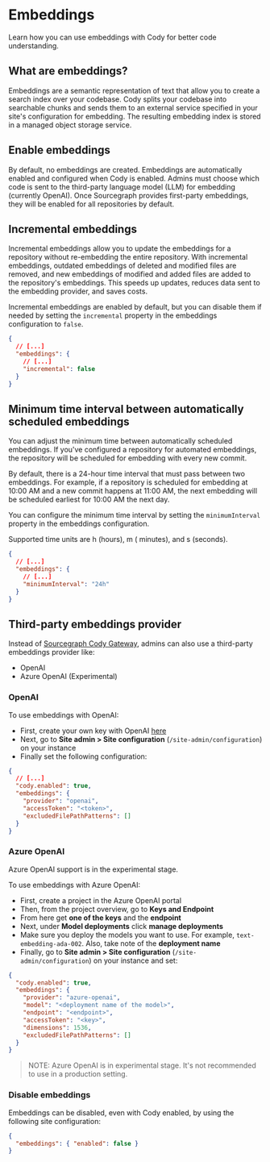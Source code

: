 # Embeddings

<p className="subtitle">Learn how you can use embeddings with Cody for better code understanding.</p>

## What are embeddings?

Embeddings are a semantic representation of text that allow you to create a search index over your codebase. Cody splits your codebase into searchable chunks and sends them to an external service specified in your site's configuration for embedding. The resulting embedding index is stored in a managed object storage service.

## Enable embeddings

By default, no embeddings are created. Embeddings are automatically enabled and configured when Cody is enabled. Admins must choose which code is sent to the third-party language model (LLM) for embedding (currently OpenAI). Once Sourcegraph provides first-party embeddings, they will be enabled for all repositories by default.

## Incremental embeddings

Incremental embeddings allow you to update the embeddings for a repository without re-embedding the entire repository. With incremental embeddings, outdated embeddings of deleted and modified files are removed, and new embeddings of modified and added files are added to the repository's embeddings. This speeds up updates, reduces data sent to the embedding provider, and saves costs.

Incremental embeddings are enabled by default, but you can disable them if needed by setting
the `incremental` property in the embeddings configuration to `false`.

```json
{
  // [...]
  "embeddings": {
    // [...]
    "incremental": false
  }
}
```

## Minimum time interval between automatically scheduled embeddings

You can adjust the minimum time between automatically scheduled embeddings. If you've configured a repository for automated embeddings, the repository will be scheduled for embedding with every new
commit.

By default, there is a 24-hour time interval that must pass between two embeddings. For example, if a repository is scheduled for embedding at 10:00 AM and a new commit happens at 11:00 AM, the next embedding will be scheduled earliest for 10:00 AM the next day.

You can configure the minimum time interval by setting the `minimumInterval` property in the embeddings configuration.

Supported time units are h (hours), m ( minutes), and s (seconds).

```json
{
  // [...]
  "embeddings": {
    // [...]
    "minimumInterval": "24h"
  }
}
```

## Third-party embeddings provider

Instead of [Sourcegraph Cody Gateway](./../cody-gateway.md), admins can also use a third-party embeddings provider like:

- OpenAI
- Azure OpenAI (Experimental)

### OpenAI

To use embeddings with OpenAI:

- First, create your own key with OpenAI [here](https://beta.openai.com/account/api-keys)
- Next, go to **Site admin > Site configuration** (`/site-admin/configuration`) on your instance
- Finally set the following configuration:

```json
{
  // [...]
  "cody.enabled": true,
  "embeddings": {
    "provider": "openai",
    "accessToken": "<token>",
    "excludedFilePathPatterns": []
  }
}
```

### Azure OpenAI

<Callout type="note" title="Experimental">
Azure OpenAI support is in the experimental stage.
</Callout>

To use embeddings with Azure OpenAI:

- First, create a project in the Azure OpenAI portal
- Then, from the project overview, go to **Keys and Endpoint**
- From here get **one of the keys** and the **endpoint**
- Next, under **Model deployments** click **manage deployments**
- Make sure you deploy the models you want to use. For example, `text-embedding-ada-002`. Also, take note of the **deployment name**
- Finally, go to **Site admin > Site configuration** (`/site-admin/configuration`) on your instance and set:

```json
{
  "cody.enabled": true,
  "embeddings": {
    "provider": "azure-openai",
    "model": "<deployment name of the model>",
    "endpoint": "<endpoint>",
    "accessToken": "<key>",
    "dimensions": 1536,
    "excludedFilePathPatterns": []
  }
}
```

> NOTE: Azure OpenAI is in experimental stage. It's not recommended to use in a production setting.

### Disable embeddings

Embeddings can be disabled, even with Cody enabled, by using the following site configuration:

```json
{
  "embeddings": { "enabled": false }
}
```
